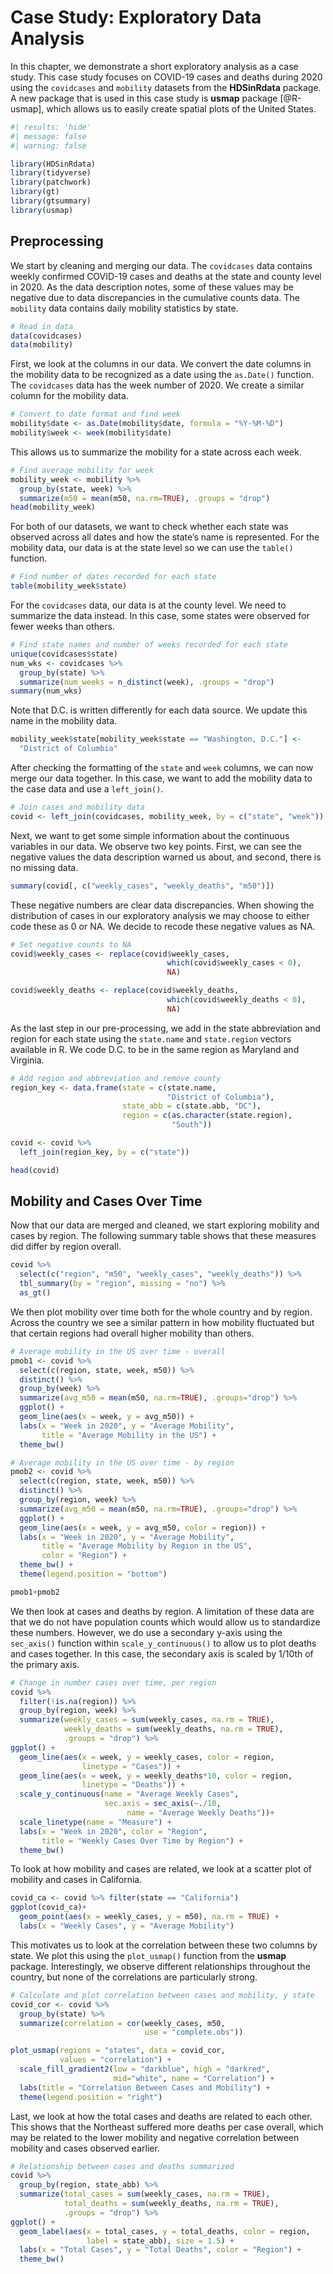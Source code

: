 # Case Study: Exploratory Data Analysis {#sec-cs-eda}

In this chapter, we demonstrate a short exploratory analysis as a case study. This case study focuses on COVID-19 cases and deaths during 2020 using the `covidcases` and `mobility` datasets from the **HDSinRdata** package. A new package that is used in this case study is **usmap** package [@R-usmap], which allows us to easily create spatial plots of the United States. 

```r
#| results: 'hide'
#| message: false
#| warning: false

library(HDSinRdata)
library(tidyverse)
library(patchwork)
library(gt)
library(gtsummary)
library(usmap)
```

## Preprocessing

We start by cleaning and merging our data. The `covidcases` data contains weekly confirmed COVID-19 cases and deaths at the state and county level in 2020. As the data description notes, some of these values may be negative due to data discrepancies in the cumulative counts data. The `mobility` data contains daily mobility statistics by state. 

```r
# Read in data
data(covidcases)
data(mobility)
```

First, we look at the columns in our data. We convert the date columns in the mobility data to be recognized as a date using the `as.Date()` function. The `covidcases` data has the week number of 2020. We create a similar column for the mobility data.

```r
# Convert to date format and find week
mobility$date <- as.Date(mobility$date, formula = "%Y-%M-%D")
mobility$week <- week(mobility$date)
```

This allows us to summarize the mobility for a state across each week. 

```r
# Find average mobility for week
mobility_week <- mobility %>%
  group_by(state, week) %>%
  summarize(m50 = mean(m50, na.rm=TRUE), .groups = "drop") 
head(mobility_week)
```
 
For both of our datasets, we want to check whether each state was observed across all dates and how the state's name is represented. For the mobility data, our data is at the state level so we can use the `table()` function.

```r
# Find number of dates recorded for each state
table(mobility_week$state)
```
For the `covidcases` data, our data is at the county level. We need to summarize the data instead. In this case, some states were observed for fewer weeks than others. 

```r
# Find state names and number of weeks recorded for each state
unique(covidcases$state)
num_wks <- covidcases %>%
  group_by(state) %>%
  summarize(num_weeks = n_distinct(week), .groups = "drop")
summary(num_wks)
```

Note that D.C. is written differently for each data source. We update this name in the mobility data.

```r
mobility_week$state[mobility_week$state == "Washington, D.C."] <- 
  "District of Columbia"
```

After checking the formatting of the `state` and `week` columns, we can now merge our data together. In this case, we want to add the mobility data to the case data and use a `left_join()`. 

```r
# Join cases and mobility data
covid <- left_join(covidcases, mobility_week, by = c("state", "week"))
```

Next, we want to get some simple information about the continuous variables in our data. We observe two key points. First, we can see the negative values the data description warned us about, and second, there is no missing data.

```r
summary(covid[, c("weekly_cases", "weekly_deaths", "m50")])
```
These negative numbers are clear data discrepancies. When showing the distribution of cases in our exploratory analysis we may choose to either code these as 0 or NA. We decide to recode these negative values as NA.

```r
# Set negative counts to NA
covid$weekly_cases <- replace(covid$weekly_cases, 
                                   which(covid$weekly_cases < 0),
                                   NA)

covid$weekly_deaths <- replace(covid$weekly_deaths, 
                                   which(covid$weekly_deaths < 0),
                                   NA)

```

As the last step in our pre-processing, we add in the state abbreviation and region for each state using the `state.name` and `state.region` vectors available in R. We code D.C. to be in the same region as Maryland and Virginia.

```r
# Add region and abbreviation and remove county
region_key <- data.frame(state = c(state.name, 
                                   "District of Columbia"), 
                         state_abb = c(state.abb, "DC"),
                         region = c(as.character(state.region), 
                                    "South"))

covid <- covid %>%
  left_join(region_key, by = c("state")) 

head(covid)
```

## Mobility and Cases Over Time

Now that our data are merged and cleaned, we start exploring mobility and cases by region. The following summary table shows that these measures did differ by region overall.

```r
covid %>%
  select(c("region", "m50", "weekly_cases", "weekly_deaths")) %>%
  tbl_summary(by = "region", missing = "no") %>%
  as_gt()
```

We then plot mobility over time both for the whole country and by region. Across the country we see a similar pattern in how mobility fluctuated but that certain regions had overall higher mobility than others. 

```r
# Average mobility in the US over time - overall 
pmob1 <- covid %>%
  select(c(region, state, week, m50)) %>%
  distinct() %>%
  group_by(week) %>%
  summarize(avg_m50 = mean(m50, na.rm=TRUE), .groups="drop") %>%
  ggplot() + 
  geom_line(aes(x = week, y = avg_m50)) +
  labs(x = "Week in 2020", y = "Average Mobility", 
       title = "Average Mobility in the US") + 
  theme_bw()

# Average mobility in the US over time - by region
pmob2 <- covid %>%
  select(c(region, state, week, m50)) %>%
  distinct() %>%
  group_by(region, week) %>%
  summarize(avg_m50 = mean(m50, na.rm=TRUE), .groups="drop") %>%
  ggplot() + 
  geom_line(aes(x = week, y = avg_m50, color = region)) +
  labs(x = "Week in 2020", y = "Average Mobility", 
       title = "Average Mobility by Region in the US",
       color = "Region") + 
  theme_bw() +
  theme(legend.position = "bottom") 

pmob1+pmob2
```

We then look at cases and deaths by region. A limitation of these data are that we do not have population counts which would allow us to standardize these numbers. However, we do use a secondary y-axis using the `sec_axis()` function within `scale_y_continuous()` to allow us to plot deaths and cases together. In this case, the secondary axis is scaled by 1/10th of the primary axis. 

```r
# Change in number cases over time, per region
covid %>%
  filter(!is.na(region)) %>% 
  group_by(region, week) %>%
  summarize(weekly_cases = sum(weekly_cases, na.rm = TRUE),
            weekly_deaths = sum(weekly_deaths, na.rm = TRUE),
            .groups = "drop") %>%
ggplot() +
  geom_line(aes(x = week, y = weekly_cases, color = region, 
                linetype = "Cases")) + 
  geom_line(aes(x = week, y = weekly_deaths*10, color = region, 
                linetype = "Deaths")) +
  scale_y_continuous(name = "Average Weekly Cases",
                     sec.axis = sec_axis(~./10, 
                          name = "Average Weekly Deaths"))+
  scale_linetype(name = "Measure") +
  labs(x = "Week in 2020", color = "Region", 
       title = "Weekly Cases Over Time by Region") +
  theme_bw()

```

To look at how mobility and cases are related, we look at a scatter plot of mobility and cases in California.

```r
covid_ca <- covid %>% filter(state == "California")
ggplot(covid_ca)+
  geom_point(aes(x = weekly_cases, y = m50), na.rm = TRUE) +
  labs(x = "Weekly Cases", y = "Average Mobility")
```

This motivates us to look at the correlation between these two columns by state. We plot this using the `plot_usmap()` function from the **usmap** package. Interestingly, we observe different relationships throughout the country, but none of the correlations are particularly strong.

```r
# Calculate and plot correlation between cases and mobility, y state
covid_cor <- covid %>%
  group_by(state) %>%
  summarize(correlation = cor(weekly_cases, m50,
                              use = "complete.obs"))

plot_usmap(regions = "states", data = covid_cor, 
           values = "correlation") +
  scale_fill_gradient2(low = "darkblue", high = "darkred", 
                       mid="white", name = "Correlation") + 
  labs(title = "Correlation Between Cases and Mobility") +
  theme(legend.position = "right")

```

Last, we look at how the total cases and deaths are related to each other. This shows that the Northeast suffered more deaths per case overall, which may be related to the lower mobility and negative correlation between mobility and cases observed earlier. 

```r
# Relationship between cases and deaths summarized
covid %>%
  group_by(region, state_abb) %>%
  summarize(total_cases = sum(weekly_cases, na.rm = TRUE),
            total_deaths = sum(weekly_deaths, na.rm = TRUE),
            .groups = "drop") %>%
ggplot() + 
  geom_label(aes(x = total_cases, y = total_deaths, color = region,
                 label = state_abb), size = 1.5) + 
  labs(x = "Total Cases", y = "Total Deaths", color = "Region") +
  theme_bw()

```

